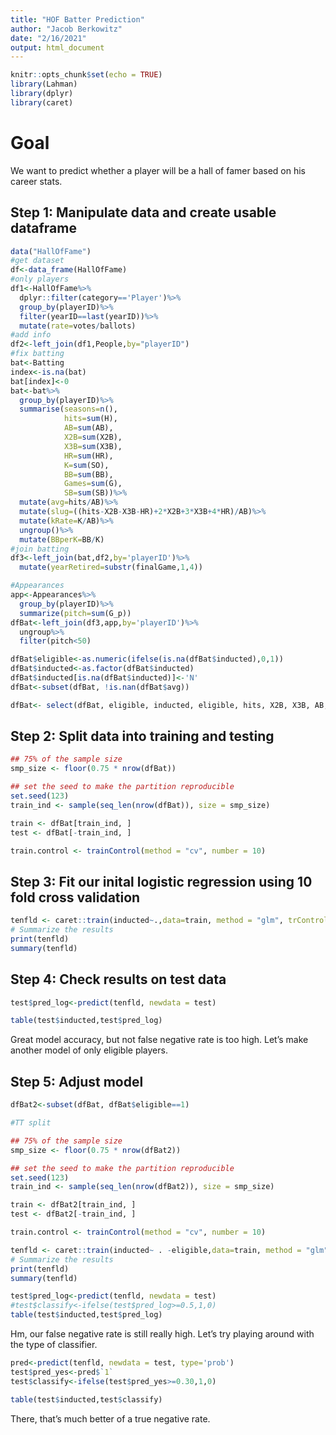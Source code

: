 ```yaml
---
title: "HOF Batter Prediction"
author: "Jacob Berkowitz"
date: "2/16/2021"
output: html_document
---
```


```r
knitr::opts_chunk$set(echo = TRUE)
library(Lahman)
library(dplyr)
library(caret)
```

# Goal

We want to predict whether a player will be a hall of famer based on his career stats.

## Step 1: Manipulate data and create usable dataframe

```r
data("HallOfFame")
#get dataset
df<-data_frame(HallOfFame)
#only players
df1<-HallOfFame%>%
  dplyr::filter(category=='Player')%>%
  group_by(playerID)%>%
  filter(yearID==last(yearID))%>%
  mutate(rate=votes/ballots)
#add info
df2<-left_join(df1,People,by="playerID")
#fix batting
bat<-Batting
index<-is.na(bat)
bat[index]<-0
bat<-bat%>%
  group_by(playerID)%>%
  summarise(seasons=n(),
            hits=sum(H),
            AB=sum(AB),
            X2B=sum(X2B),
            X3B=sum(X3B),
            HR=sum(HR),
            K=sum(SO),
            BB=sum(BB),
            Games=sum(G),
            SB=sum(SB))%>%
  mutate(avg=hits/AB)%>%
  mutate(slug=((hits-X2B-X3B-HR)+2*X2B+3*X3B+4*HR)/AB)%>%
  mutate(kRate=K/AB)%>%
  ungroup()%>%
  mutate(BBperK=BB/K)
#join batting
df3<-left_join(bat,df2,by='playerID')%>%
  mutate(yearRetired=substr(finalGame,1,4))

#Appearances
app<-Appearances%>%
  group_by(playerID)%>%
  summarize(pitch=sum(G_p))
dfBat<-left_join(df3,app,by='playerID')%>%
  ungroup%>%
  filter(pitch<50)

dfBat$eligible<-as.numeric(ifelse(is.na(dfBat$inducted),0,1))
dfBat$inducted<-as.factor(dfBat$inducted)
dfBat$inducted[is.na(dfBat$inducted)]<-'N'
dfBat<-subset(dfBat, !is.nan(dfBat$avg))

dfBat<- select(dfBat, eligible, inducted, eligible, hits, X2B, X3B, AB, SB, HR, BB, K, Games)
```

## Step 2: Split data into training and testing

```r
## 75% of the sample size
smp_size <- floor(0.75 * nrow(dfBat))

## set the seed to make the partition reproducible
set.seed(123)
train_ind <- sample(seq_len(nrow(dfBat)), size = smp_size)

train <- dfBat[train_ind, ]
test <- dfBat[-train_ind, ]

train.control <- trainControl(method = "cv", number = 10)
```

## Step 3: Fit our inital logistic regression using 10 fold cross validation

```r
tenfld <- caret::train(inducted~.,data=train, method = "glm", trControl = train.control,na.action=na.exclude)
# Summarize the results
print(tenfld)
summary(tenfld)
```

## Step 4: Check results on test data

```r
test$pred_log<-predict(tenfld, newdata = test)

table(test$inducted,test$pred_log)
```

Great model accuracy, but not false negative rate is too high. Let's make another model of only eligible players.

## Step 5: Adjust model

```r
dfBat2<-subset(dfBat, dfBat$eligible==1)

#TT split

## 75% of the sample size
smp_size <- floor(0.75 * nrow(dfBat2))

## set the seed to make the partition reproducible
set.seed(123)
train_ind <- sample(seq_len(nrow(dfBat2)), size = smp_size)

train <- dfBat2[train_ind, ]
test <- dfBat2[-train_ind, ]

train.control <- trainControl(method = "cv", number = 10)

tenfld <- caret::train(inducted~ . -eligible,data=train, method = "glm", trControl = train.control,na.action=na.exclude)
# Summarize the results
print(tenfld)
summary(tenfld)

test$pred_log<-predict(tenfld, newdata = test)
#test$classify<-ifelse(test$pred_log>=0.5,1,0)
table(test$inducted,test$pred_log)

```

Hm, our false negative rate is still really high. Let's try playing around with the type of classifier.

```r
pred<-predict(tenfld, newdata = test, type='prob')
test$pred_yes<-pred$`1`
test$classify<-ifelse(test$pred_yes>=0.30,1,0)

table(test$inducted,test$classify)
```

There, that's much better of a true negative rate.

